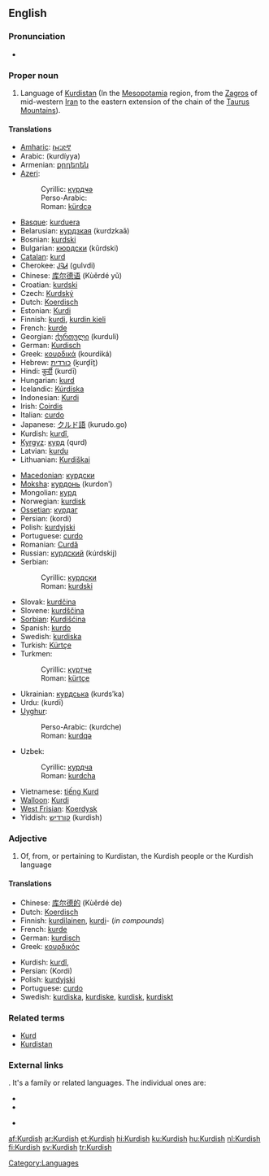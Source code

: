 {{interwiktionary|code=ku}}
==English==
{{wikipedia}}

===Pronunciation===
* {{audio|en-us-Kurdish.ogg|Audio (US)}}

===Proper noun===
{{en-proper noun}}

# Language of [[Kurdistan]] (In the [[Mesopotamia]] region, from the [[Zagros]] of mid-western [[Iran]] to the eastern extension of the chain of the [[Taurus Mountains]]).

====Translations====
{{trans-top|language of Kurdistan}}
* [[Amharic]]: [[ኩርድኛ]]
* Arabic: {{Arab|[[كردية]]}} (kurdíyya) {{f}}
* Armenian: [[քրդերեն]]
* [[Azeri]]:
*: Cyrillic: [[күрдҹә]]
*: Perso-Arabic: {{fa-Arab|[[کوردجه]]}}
*: Roman: [[kürdcə]]
* [[Basque]]: [[kurduera]]
* Belarusian: [[курдзкая]] (kurdzkaǎ)
* Bosnian: [[kurdski]] {{m}}
* Bulgarian: [[кюрдски]] (kǔrdski)
* [[Catalan]]: [[kurd]]
* Cherokee: [[ᎫᎸᏗ]] (gulvdi)
* Chinese: [[库尔德语]] (Kùěrdé yǔ)
* Croatian: [[kurdski]] {{m}}
* Czech: [[Kurdský]]
* Dutch: [[Koerdisch]] {{n}}
* Estonian: [[Kurdi]]
* Finnish: [[kurdi#Finnish|kurdi]], [[kurdin kieli]]
* French: [[kurde]] {{m}}
* Georgian: [[ქურთული]] (kurduli)
* German: [[Kurdisch]]
* Greek: [[κουρδικά]] (kourdiká)
* Hebrew: [[כורדית]] (ḵurḏīṯ)
* Hindi: [[कुर्दी]] (kurdī) {{f}}
* Hungarian: [[kurd]]
* Icelandic: [[Kúrdíska]]
* Indonesian: [[Kurdi]]
* Irish: [[Coirdis]]
* Italian: [[curdo]]
* Japanese: [[クルド語]] (kurudo.go)
* Kurdish: [[kurdî]], {{KUchar|[[کوردی]]}}
* [[Kyrgyz]]: [[курд]] (qurd)
* Latvian: [[kurdu]]
* Lithuanian: [[Kurdiškai]]
{{trans-mid}}
* [[Macedonian]]: [[курдски]] {{m}}
* [[Moksha]]: [[курдонь]] (kurdonʹ)
* Mongolian: [[курд]]
* Norwegian: [[kurdisk]]
* [[Ossetian]]: [[курдаг]]
* Persian: {{fa-Arab|[[کردی]]}} (kordi)
* Polish: [[kurdyjski]]
* Portuguese: [[curdo]] {{m}}
* Romanian: [[Curdă]]
* Russian: [[курдский]] (kúrdskij) {{m}}
* Serbian:
*: Cyrillic: [[курдски]] {{m}}
*: Roman: [[kurdski]] {{m}}
* Slovak: [[kurdčina]]
* Slovene: [[kurdščina]]
* [[Sorbian]]: [[Kurdišćina]]
* Spanish: [[kurdo]]
* Swedish: [[kurdiska]]
* Turkish: [[Kürtçe]]
* Turkmen:
*: Cyrillic: [[күртче]]
*: Roman: [[kürtçe]]
* Ukrainian: [[курдська]] (kurdsʹka)
* Urdu: {{ur-Arab|[[کردی]]}} (kurdī) {{f}}
* [[Uyghur]]:
*: Perso-Arabic: {{fa-Arab|[[كۇردچە]]}} (kurdche)
*: Roman: [[kurdqə]]
* Uzbek:
*: Cyrillic: [[курдча]]
*: Roman: [[kurdcha]]
* Vietnamese: [[tiếng Kurd]]
* [[Walloon]]: [[Kurdi]]
* [[West Frisian]]: [[Koerdysk]]
* Yiddish: [[קורדיש]] (kurdish)
{{trans-bottom}}

===Adjective===
{{en-adj|-}}

# Of, from, or pertaining to Kurdistan, the Kurdish people or the Kurdish language

====Translations====
{{trans-top|of, from, or pertaining to Kurdistan, the Kurdish people or the Kurdish language}}
* Chinese: [[库尔德的]] (Kùěrdé de)
* Dutch: [[Koerdisch]]
* Finnish: [[kurdilainen]], [[kurdi#Finnish|kurdi]]- (''in compounds'')
* French: [[kurde]]
* German: [[kurdisch]]
* Greek: [[κουρδικός]]
{{trans-mid}}
* Kurdish: [[kurdî]], {{KUchar|[[کوردی]]}}
* Persian: {{fa-Arab|[[کردی]]}} (Kordi)
* Polish: [[kurdyjski]] {{m}}
* Portuguese: [[curdo]]
* Swedish: [[kurdiska]], [[kurdiske]], [[kurdisk]], [[kurdiskt]]
{{trans-bottom}}

===Related terms===
* [[Kurd]]
* [[Kurdistan]]

===External links===
{{ISO 639|3code=kur|1code=ku}}. It's a family or related languages. The individual ones are:
{{top2}}
* {{ethnologue|lang=Central Kurdish|code=ckb}}
* {{ethnologue|lang=Northern  Kurdish|code=kmr}}
{{mid2}}
* {{ethnologue|lang=Southern  Kurdish|code=sdh}}
{{bottom}}

[[Category:Languages]]

[[af:Kurdish]]
[[ar:Kurdish]]
[[et:Kurdish]]
[[hi:Kurdish]]
[[ku:Kurdish]]
[[hu:Kurdish]]
[[nl:Kurdish]]
[[fi:Kurdish]]
[[sv:Kurdish]]
[[tr:Kurdish]]